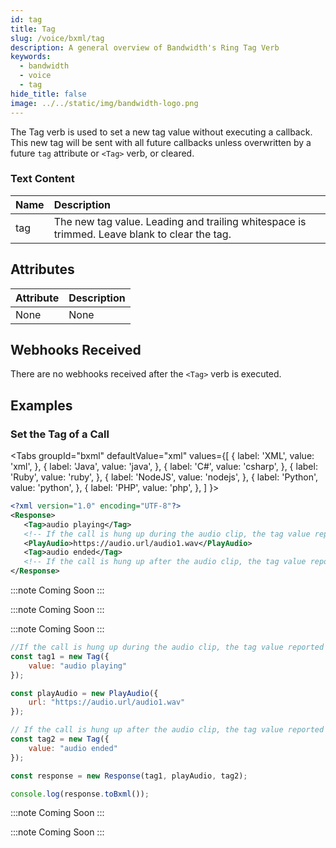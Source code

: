 ```yaml
---
id: tag
title: Tag
slug: /voice/bxml/tag
description: A general overview of Bandwidth's Ring Tag Verb
keywords:
  - bandwidth
  - voice
  - tag
hide_title: false
image: ../../static/img/bandwidth-logo.png
---
```



The Tag verb is used to set a new tag value without executing a callback. This new tag will be sent with
all future callbacks unless overwritten by a future `tag` attribute or `<Tag>` verb, or cleared.

### Text Content

| Name | Description |
|:-----|:------------|
| tag  | The new tag value. Leading and trailing whitespace is trimmed. Leave blank to clear the tag. |

## Attributes

| Attribute | Description |
|:----------|:------------|
| None      | None        |

## Webhooks Received

There are no webhooks received after the `<Tag>` verb is executed.

## Examples

### Set the Tag of a Call

<Tabs
  groupId="bxml"
  defaultValue="xml"
  values={[
    { label: 'XML', value: 'xml', },
    { label: 'Java', value: 'java', },
    { label: 'C#', value: 'csharp', },
    { label: 'Ruby', value: 'ruby', },
    { label: 'NodeJS', value: 'nodejs', },
    { label: 'Python', value: 'python', },
    { label: 'PHP', value: 'php', },
  ]
}>
<TabItem value="xml">

```xml
<?xml version="1.0" encoding="UTF-8"?>
<Response>
   <Tag>audio playing</Tag>
   <!-- If the call is hung up during the audio clip, the tag value reported in the disconnect event will be "audio playing" -->
   <PlayAudio>https://audio.url/audio1.wav</PlayAudio>
   <Tag>audio ended</Tag>
   <!-- If the call is hung up after the audio clip, the tag value reported in the disconnect event will be "audio ended" -->
</Response>
```

</TabItem>
<TabItem value="java">

:::note
Coming Soon
:::

</TabItem>
<TabItem value="csharp">

:::note
Coming Soon
:::

</TabItem>
<TabItem value="ruby">

:::note
Coming Soon
:::

</TabItem>
<TabItem value="nodejs">

```js
//If the call is hung up during the audio clip, the tag value reported in the disconnect event will be "audio playing"
const tag1 = new Tag({
    value: "audio playing"
});

const playAudio = new PlayAudio({
    url: "https://audio.url/audio1.wav"
});

// If the call is hung up after the audio clip, the tag value reported in the disconnect event will be "audio ended"
const tag2 = new Tag({
    value: "audio ended"
});

const response = new Response(tag1, playAudio, tag2);

console.log(response.toBxml());
```

</TabItem>
<TabItem value="python">

:::note
Coming Soon
:::

</TabItem>
<TabItem value="php">

:::note
Coming Soon
:::

</TabItem>
</Tabs>
